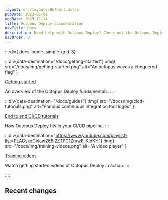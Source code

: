 ```yaml
---
layout: src/layouts/Default.astro
pubDate: 2023-01-01
modDate: 2023-11-14
title: Octopus Deploy documentation
navTitle: Docs
description: Need help with Octopus Deploy? Check out the Octopus Deploy comprehensive documentation covering everything from getting started to advanced issues and features.
navOrder: 0
---
```


::::div{.docs-home .simple-grid-3}

:::div{data-destination="/docs/getting-started"}
:img{ src="/docs/img/getting-started.png" alt="An octopus waves a chequered flag" }

[Getting started](/docs/getting-started)

An overview of the Octopus Deploy fundamentals.
:::

:::div{data-destination="/docs/guides"}
:img{ src="/docs/img/cicd-tutorials.png" alt="Famous continuous integration tool logos" }

[End to end CI/CD tutorials](/docs/guides)

How Octopus Deploy fits in your CI/CD pipeline.
:::

:::div{data-destination="https://www.youtube.com/playlist?list=PLAGskdGvlaw268i2ZTPC1ZrxwFjjKIdKH"}
:img{ src="/docs/img/training-videos.png" alt="A video player" }

[Training videos](https://www.youtube.com/playlist?list=PLAGskdGvlaw268i2ZTPC1ZrxwFjjKIdKH)

Watch getting started videos of Octopus Deploy in action.
:::

::::

## Recent changes

<RecentlyUpdated count="5" />